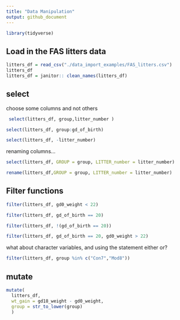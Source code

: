 ```yaml
---
title: "Data Manipulation"
output: github_document
---
```


```r
library(tidyverse)
```

## Load in the FAS litters data
```r
litters_df = read_csv("./data_import_examples/FAS_litters.csv")
litters_df
litters_df = janitor:: clean_names(litters_df)
```


## select

choose some columns and not others

```r
 select(litters_df, group,litter_number )
```

```r
select(litters_df, group:gd_of_birth)
```

```r
select(litters_df, -litter_number)
```

renaming columns...

```r
select(litters_df, GROUP = group, LITTER_number = litter_number)
```

```r
rename(litters_df,GROUP = group, LITTER_number = litter_number)
```

## Filter functions

```r
filter(litters_df, gd0_weight < 22)
```

```r
filter(litters_df, gd_of_birth == 20)
```

```r
filter(litters_df, !(gd_of_birth == 20))
```
```r
filter(litters_df, gd_of_birth == 20, gd0_weight > 22)
```

what about character variables, and using the statement either or?

```r
filter(litters_df, group %in% c("Con7","Mod8"))
```

## mutate

```r
mutate(
  litters_df,
  wt_gain = gd18_weight - gd0_weight, 
  group = str_to_lower(group)
  )
```

